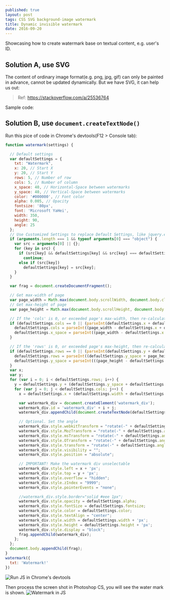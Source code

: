 ```yaml
---
published: true
layout: post
tags: CSS SVG background-image watermark
title: Dynamic invisible watermark
date: 2016-09-20
---
```




Showcasing how to create watermark base on textual content, e.g. user's ID. 

## Solution A, use SVG
 The content of ordinary image format(e.g. png, jpg, gif) can only be painted in advance, cannot be updated dynamically. But we have SVG, it can help us out:
 
> Ref: https://stackoverflow.com/a/25536764

Sample code:

<script async src="//jsfiddle.net/neotan12/0gwh4nb6/embed/html,css,result/"></script>

## Solution B, use `document.createTextNode()`


Run this pice of code in Chrome's devtools(F12 > Console tab):

```js
function watermark(settings) {

  // Default settings
  var defaultSettings = {
    txt: "Watermark",
    x: 20, // Start X
    y: 20, // Start Y
    rows: 5, // Number of row
    cols: 5, // Number of column
    x_space: 40, // Horizontal-Space between watermarks
    y_space: 40, // Vertical-Space between watermarks
    color: '#000000', // Font color
    alpha: 0.005, // Opacity
    fontsize: '80px',
    font: 'Microsoft YaHei',
    width: 350,
    height: 90,
    angle: 25
  };
  // Use Customized Settings to replace Default Settings, like jquery.extend
  if (arguments.length === 1 && typeof arguments[0] === "object") {
    var src = arguments[0] || {};
    for (key in src) {
      if (src[key] && defaultSettings[key] && src[key] === defaultSettings[key])
        continue;
      else if (src[key])
        defaultSettings[key] = src[key];
    }
  }

  var frag = document.createDocumentFragment();

  // Get max-width of page
  var page_width = Math.max(document.body.scrollWidth, document.body.clientWidth);
  // Get max-height of page
  var page_height = Math.max(document.body.scrollHeight, document.body.clientHeight);

  // If the 'cols' is 0, or exceeded page's max-width, then re-calculate 'cols' and 'x_space'
  if (defaultSettings.cols == 0 || (parseInt(defaultSettings.x + defaultSettings.width * defaultSettings.cols + defaultSettings.x_space * (defaultSettings.cols - 1)) > page_width)) {
    defaultSettings.cols = parseInt((page_width - defaultSettings.x + defaultSettings.x_space) / (defaultSettings.width + defaultSettings.x_space));
    defaultSettings.x_space = parseInt((page_width - defaultSettings.x - defaultSettings.width * defaultSettings.cols) / (defaultSettings.cols - 1));
  }

  // If the 'rows' is 0, or exceeded page's max-height, then re-calculate 'rows' and 'y_space'
  if (defaultSettings.rows == 0 || (parseInt(defaultSettings.y + defaultSettings.height * defaultSettings.rows + defaultSettings.y_space * (defaultSettings.rows - 1)) > page_height)) {
    defaultSettings.rows = parseInt((defaultSettings.y_space + page_height - defaultSettings.y) / (defaultSettings.height + defaultSettings.y_space));
    defaultSettings.y_space = parseInt(((page_height - defaultSettings.y) - defaultSettings.height * defaultSettings.rows) / (defaultSettings.rows - 1));
  }
  var x;
  var y;
  for (var i = 0; i < defaultSettings.rows; i++) {
    y = defaultSettings.y + (defaultSettings.y_space + defaultSettings.height) * i;
    for (var j = 0; j < defaultSettings.cols; j++) {
      x = defaultSettings.x + (defaultSettings.width + defaultSettings.x_space) * j;

      var watermark_div = document.createElement('watermark_div');
      watermark_div.id = 'watermark_div' + i + j;
      watermark_div.appendChild(document.createTextNode(defaultSettings.txt));

      // Optional. Set the angle
      watermark_div.style.webkitTransform = "rotate(-" + defaultSettings.angle + "deg)";
      watermark_div.style.MozTransform = "rotate(-" + defaultSettings.angle + "deg)";
      watermark_div.style.msTransform = "rotate(-" + defaultSettings.angle + "deg)";
      watermark_div.style.OTransform = "rotate(-" + defaultSettings.angle + "deg)";
      watermark_div.style.transform = "rotate(-" + defaultSettings.angle + "deg)";
      watermark_div.style.visibility = "";
      watermark_div.style.position = "absolute";

      // IMPORTANT! Make the watermark div unselectable
      watermark_div.style.left = x + 'px';
      watermark_div.style.top = y + 'px';
      watermark_div.style.overflow = "hidden";
      watermark_div.style.zIndex = "9999";
      watermark_div.style.pointerEvents = "none";

      //watermark_div.style.border="solid #eee 1px";
      watermark_div.style.opacity = defaultSettings.alpha;
      watermark_div.style.fontSize = defaultSettings.fontsize;
      watermark_div.style.color = defaultSettings.color;
      watermark_div.style.textAlign = "center";
      watermark_div.style.width = defaultSettings.width + 'px';
      watermark_div.style.height = defaultSettings.height + 'px';
      watermark_div.style.display = "block";
      frag.appendChild(watermark_div);
    };
  };
  document.body.appendChild(frag);
}
watermark({
  txt: 'Watermark!'
})

```

![Run JS in Chrome's devtools](/EXT/images/watermark-run-js.png)

Then process the screen shot in Photoshop CS, you will see the water mark is shown.
![Watermark in JS](/EXT/images/watermark-js.png)
